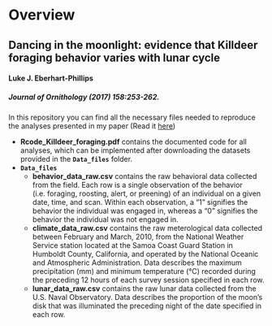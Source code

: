 # Overview
## Dancing in the moonlight: evidence that Killdeer foraging behavior varies with lunar cycle
#### Luke J. Eberhart-Phillips
##### *Journal of Ornithology* (2017) 158:253-262.

In this repository you can find all the necessary files needed to reproduce the analyses presented in my paper (Read it [here](http://link.springer.com/article/10.1007/s10336-016-1389-4))

* **Rcode_Killdeer_foraging.pdf** contains the documented code for all analyses, which can be implemented after downloading the datasets provided in the **`Data_files`** folder.
* **`Data_files`**
    + **behavior_data_raw.csv** contains the raw behavioral data collected from the field. Each row is a single observation of the behavior (i.e. foraging, roosting, alert, or preening) of an individual on a given date, time, and scan. Within each observation, a "1" signifies the behavior the individual was engaged in, whereas a "0" signifies the behavior the individual was not engaged in.
    + **climate_data_raw.csv** contains the raw meterological data collected between February and March, 2010, from the National Weather Service station located at the Samoa Coast Guard Station in Humboldt County, California, and operated by the National Oceanic and Atmospheric Administration.  Data describes the maximum precipitation (mm) and minimum temperature (°C) recorded during the preceding 12 hours of each survey session specified in each row.
    + **lunar_data_raw.csv** contains the raw lunar data collected from the U.S. Naval Observatory.  Data describes the proportion of the moon's disk that was illuminated the preceding night of the date specified in each row.